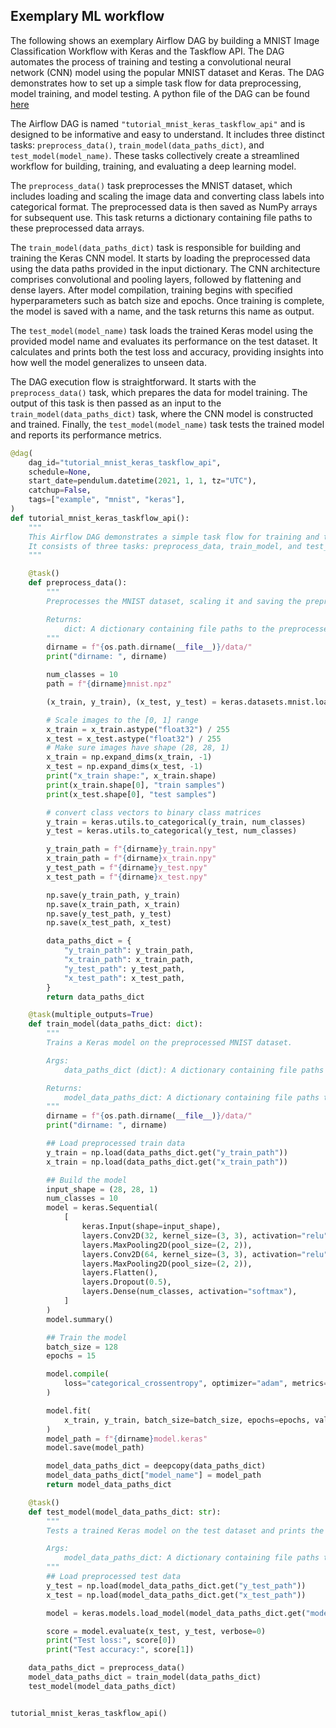 ## Exemplary ML workflow

The following shows an exemplary Airflow DAG by building a MNIST Image Classification Workflow with Keras and the Taskflow API. The DAG automates the process of training and testing a convolutional neural network (CNN) model using the popular MNIST dataset and Keras. The DAG demonstrates how to set up a simple task flow for data preprocessing, model training, and model testing. A python file of the DAG can be found [here](https://github.com/seblum/mlops-engineering-book/tree/master/manuscript/files/05-Airflow/08_exemlary-ML-Workflow)

The Airflow DAG is named `"tutorial_mnist_keras_taskflow_api"` and is designed to be informative and easy to understand. It includes three distinct tasks: `preprocess_data()`, `train_model(data_paths_dict)`, and `test_model(model_name)`. These tasks collectively create a streamlined workflow for building, training, and evaluating a deep learning model.

The `preprocess_data()` task preprocesses the MNIST dataset, which includes loading and scaling the image data and converting class labels into categorical format. The preprocessed data is then saved as NumPy arrays for subsequent use. This task returns a dictionary containing file paths to these preprocessed data arrays.

The `train_model(data_paths_dict)` task is responsible for building and training the Keras CNN model. It starts by loading the preprocessed data using the data paths provided in the input dictionary. The CNN architecture comprises convolutional and pooling layers, followed by flattening and dense layers. After model compilation, training begins with specified hyperparameters such as batch size and epochs. Once training is complete, the model is saved with a name, and the task returns this name as output.

The `test_model(model_name)` task loads the trained Keras model using the provided model name and evaluates its performance on the test dataset. It calculates and prints both the test loss and accuracy, providing insights into how well the model generalizes to unseen data.

The DAG execution flow is straightforward. It starts with the `preprocess_data()` task, which prepares the data for model training. The output of this task is then passed as an input to the `train_model(data_paths_dict)` task, where the CNN model is constructed and trained. Finally, the `test_model(model_name)` task tests the trained model and reports its performance metrics.

\footnotesize
```python
@dag(
    dag_id="tutorial_mnist_keras_taskflow_api",
    schedule=None,
    start_date=pendulum.datetime(2021, 1, 1, tz="UTC"),
    catchup=False,
    tags=["example", "mnist", "keras"],
)
def tutorial_mnist_keras_taskflow_api():
    """
    This Airflow DAG demonstrates a simple task flow for training and testing a Keras model on the MNIST dataset.
    It consists of three tasks: preprocess_data, train_model, and test_model.
    """

    @task()
    def preprocess_data():
        """
        Preprocesses the MNIST dataset, scaling it and saving the preprocessed data as NumPy arrays.

        Returns:
            dict: A dictionary containing file paths to the preprocessed data arrays.
        """
        dirname = f"{os.path.dirname(__file__)}/data/"
        print("dirname: ", dirname)

        num_classes = 10
        path = f"{dirname}mnist.npz"

        (x_train, y_train), (x_test, y_test) = keras.datasets.mnist.load_data(path=path)

        # Scale images to the [0, 1] range
        x_train = x_train.astype("float32") / 255
        x_test = x_test.astype("float32") / 255
        # Make sure images have shape (28, 28, 1)
        x_train = np.expand_dims(x_train, -1)
        x_test = np.expand_dims(x_test, -1)
        print("x_train shape:", x_train.shape)
        print(x_train.shape[0], "train samples")
        print(x_test.shape[0], "test samples")

        # convert class vectors to binary class matrices
        y_train = keras.utils.to_categorical(y_train, num_classes)
        y_test = keras.utils.to_categorical(y_test, num_classes)

        y_train_path = f"{dirname}y_train.npy"
        x_train_path = f"{dirname}x_train.npy"
        y_test_path = f"{dirname}y_test.npy"
        x_test_path = f"{dirname}x_test.npy"

        np.save(y_train_path, y_train)
        np.save(x_train_path, x_train)
        np.save(y_test_path, y_test)
        np.save(x_test_path, x_test)

        data_paths_dict = {
            "y_train_path": y_train_path,
            "x_train_path": x_train_path,
            "y_test_path": y_test_path,
            "x_test_path": x_test_path,
        }
        return data_paths_dict

    @task(multiple_outputs=True)
    def train_model(data_paths_dict: dict):
        """
        Trains a Keras model on the preprocessed MNIST dataset.

        Args:
            data_paths_dict (dict): A dictionary containing file paths to the preprocessed data arrays.

        Returns:
            model_data_paths_dict: A dictionary containing file paths to the preprocessed data arrays and the model name after training.
        """
        dirname = f"{os.path.dirname(__file__)}/data/"
        print("dirname: ", dirname)

        ## Load preprocessed train data
        y_train = np.load(data_paths_dict.get("y_train_path"))
        x_train = np.load(data_paths_dict.get("x_train_path"))

        ## Build the model
        input_shape = (28, 28, 1)
        num_classes = 10
        model = keras.Sequential(
            [
                keras.Input(shape=input_shape),
                layers.Conv2D(32, kernel_size=(3, 3), activation="relu"),
                layers.MaxPooling2D(pool_size=(2, 2)),
                layers.Conv2D(64, kernel_size=(3, 3), activation="relu"),
                layers.MaxPooling2D(pool_size=(2, 2)),
                layers.Flatten(),
                layers.Dropout(0.5),
                layers.Dense(num_classes, activation="softmax"),
            ]
        )
        model.summary()

        ## Train the model
        batch_size = 128
        epochs = 15

        model.compile(
            loss="categorical_crossentropy", optimizer="adam", metrics=["accuracy"]
        )

        model.fit(
            x_train, y_train, batch_size=batch_size, epochs=epochs, validation_split=0.1
        )
        model_path = f"{dirname}model.keras"
        model.save(model_path)

        model_data_paths_dict = deepcopy(data_paths_dict)
        model_data_paths_dict["model_name"] = model_path
        return model_data_paths_dict

    @task()
    def test_model(model_data_paths_dict: str):
        """
        Tests a trained Keras model on the test dataset and prints the test loss and accuracy.

        Args:
            model_data_paths_dict: A dictionary containing file paths to the preprocessed data arrays and the model name after training.
        """
        ## Load preprocessed test data
        y_test = np.load(model_data_paths_dict.get("y_test_path"))
        x_test = np.load(model_data_paths_dict.get("x_test_path"))

        model = keras.models.load_model(model_data_paths_dict.get("model_name"))

        score = model.evaluate(x_test, y_test, verbose=0)
        print("Test loss:", score[0])
        print("Test accuracy:", score[1])

    data_paths_dict = preprocess_data()
    model_data_paths_dict = train_model(data_paths_dict)
    test_model(model_data_paths_dict)


tutorial_mnist_keras_taskflow_api()
```
\normalsize

